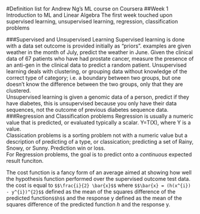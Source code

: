 #Definition list for Andrew Ng's ML course on Coursera
##Week 1 Introduction to ML and Linear Algebra
  The first week touched upon supervised learning, unsupervised learning, regression, classification problems

###Supervised and Unsupervised Learning
 Supervised learning is done with a data set outcome is provided initially as "priors".  examples are given weather in the month of July, predict the weather in June.  Given the clinical data of 67 patients who have had prostate cancer, measure the presence of an anti-gen in the clinical data to predict a random patient.  Unsupervised learning deals with clustering, or grouping data without knowledge of the correct type of category; i.e.  a boundary between two groups, but one doesn't know the difference between the two groups, only that they are clustered.  
    Unsupervised learning is given a genomic data of a person, predict if they have diabetes, this is unsupervised because you only have their data sequences, not the outcome of previous diabetes sequence data.  
###Regression and Classification problems
 Regression is usually a numeric value that is predicted, or evaluated typically a scalar.  Y=T(X), where Y is a value.  
 Classication problems is a sorting problem not with a numeric value but a description of predicting of a type, or classication;  predicting a set of Rainy, Snowy, or Sunny.  Prediction win or loss.  
 For Regression problems, the goal is to predict onto a *continuous* expected result funciton.  

The cost function is a fancy form of an average aimed at showing how well the hypothesis function performed over the supervised outcome test data.  the cost is equal to 
```$$\frac{i}{2} \bar{x}$$
```
 where
```$$\bar{x} = (h(x^{i}) - y^{i})^{2}$$
```
 defined as the mean of the squares difference of the predicted function``` $$h$$``` and the response y defined as the mean of the squares difference of the predicted function $h$ and the response y.
